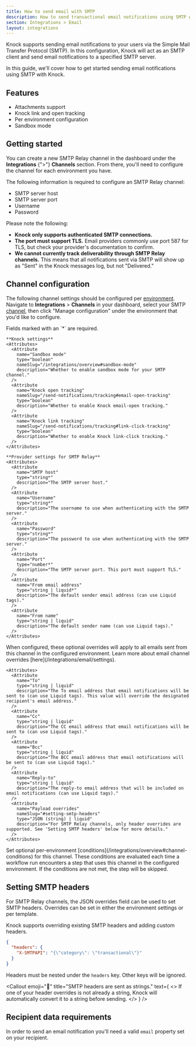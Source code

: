 ```yaml
---
title: How to send email with SMTP
description: How to send transactional email notifications using SMTP with Knock.
section: Integrations > Email
layout: integrations
---
```


Knock supports sending email notifications to your users via the Simple Mail Transfer Protocol (SMTP). In this configuration, Knock will act as an SMTP client and send email notifications to a specified SMTP server.

In this guide, we'll cover how to get started sending email notifications using SMTP with Knock.

## Features

- Attachments support
- Knock link and open tracking
- Per environment configuration
- Sandbox mode

## Getting started

You can create a new SMTP Relay channel in the dashboard under the **Integrations** {">"} **Channels** section. From there, you'll need to configure the channel for each environment you have.

The following information is required to configure an SMTP Relay channel:

- SMTP server host
- SMTP server port
- Username
- Password

Please note the following:

- **Knock only supports authenticated SMTP connections.**
- **The port must support TLS.** Email providers commonly use port 587 for TLS, but check your provider's documentation to confirm.
- **We cannot currently track deliverability through SMTP Relay channels.** This means that all notifications sent via SMTP will show up as "Sent" in the Knock messages log, but not "Delivered."

## Channel configuration

The following channel settings should be configured per [environment](/concepts/environments). Navigate to **Integrations** > **Channels** in your dashboard, select your SMTP [channel](/concepts/channels), then click "Manage configuration" under the environment that you'd like to configure.

<AccordionGroup>
  <Accordion title="Settings">
    Fields marked with an `*` are required.
    
    **Knock settings**
    <Attributes>
      <Attribute
        name="Sandbox mode"
        type="boolean"
        nameSlug="/integrations/overview#sandbox-mode"
        description="Whether to enable sandbox mode for your SMTP channel."
      />
      <Attribute
        name="Knock open tracking"
        nameSlug="/send-notifications/tracking#email-open-tracking"
        type="boolean"
        description="Whether to enable Knock email-open tracking."
      />
      <Attribute
        name="Knock link tracking"
        nameSlug="/send-notifications/tracking#link-click-tracking"
        type="boolean"
        description="Whether to enable Knock link-click tracking."
      />
    </Attributes>

    **Provider settings for SMTP Relay**
    <Attributes>
      <Attribute
        name="SMTP host"
        type="string*"
        description="The SMTP server host."
      />
      <Attribute
        name="Username"
        type="string*"
        description="The username to use when authenticating with the SMTP server."
      />
      <Attribute
        name="Password"
        type="string*"
        description="The password to use when authenticating with the SMTP server."
      />
      <Attribute
        name="Port"
        type="number*"
        description="The SMTP server port. This port must support TLS."
      />
      <Attribute
        name="From email address"
        type="string | liquid*"
        description="The default sender email address (can use Liquid tags)."
      />
      <Attribute
        name="From name"
        type="string | liquid"
        description="The default sender name (can use Liquid tags)."
      />
    </Attributes>

  </Accordion>
  <Accordion title="Overrides">
    When configured, these optional overrides will apply to all emails sent from this channel in the configured environment. Learn more about email channel overrides [here](/integrations/email/settings).
    
    <Attributes>
      <Attribute
        name="To"
        type="string | liquid"
        description="The To email address that email notifications will be sent to (can use Liquid tags). This value will override the designated recipient's email address."
      />
      <Attribute
        name="Cc"
        type="string | liquid"
        description="The CC email address that email notifications will be sent to (can use Liquid tags)."
      />
      <Attribute
        name="Bcc"
        type="string | liquid"
        description="The BCC email address that email notifications will be sent to (can use Liquid tags)."
      />
      <Attribute
        name="Reply-to"
        type="string | liquid"
        description="The reply-to email address that will be included on email notifications (can use Liquid tags)."
      />
      <Attribute
        name="Payload overrides"
        nameSlug="#setting-smtp-headers"
        type="JSON (string) | liquid"
        description="For SMTP Relay channels, only header overrides are supported. See 'Setting SMTP headers' below for more details."
      />
    </Attributes>
  </Accordion>
  <Accordion title="Conditions">
    Set optional per-environment [conditions](/integrations/overview#channel-conditions) for this channel. These conditions are evaluated each time a workflow run encounters a step that uses this channel in the configured environment. If the conditions are not met, the step will be skipped.
  </Accordion>
</AccordionGroup>

## Setting SMTP headers

For SMTP Relay channels, the JSON overrides field can be used to set SMTP headers. Overrides can be set in either the environment settings or per template.

Knock supports overriding existing SMTP headers and adding custom headers.

```json title="Adding a custom SMTP header via JSON overrides"
{
  "headers": {
    "X-SMTPAPI": "{\"category\": \"transactional\"}"
  }
}
```

Headers must be nested under the `headers` key. Other keys will be ignored.

<Callout
  emoji="🔦"
  title="SMTP headers are sent as strings."
  text={
    <>
      If one of your header overrides is not already a string, Knock will
      automatically convert it to a string before sending.
    </>
  }
/>

## Recipient data requirements

In order to send an email notification you'll need a valid `email` property set on your recipient.
